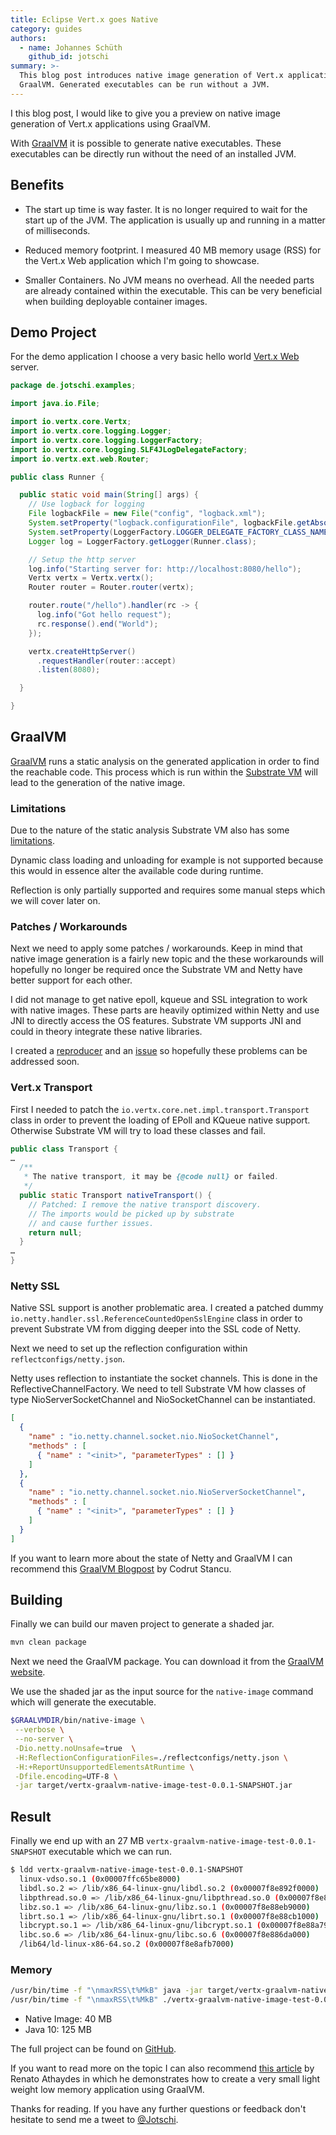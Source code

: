 ```yaml
---
title: Eclipse Vert.x goes Native
category: guides
authors:
  - name: Johannes Schüth
    github_id: jotschi
summary: >-
  This blog post introduces native image generation of Vert.x applications with
  GraalVM. Generated executables can be run without a JVM.
---
```



I this blog post, I would like to give you a preview on native image generation of Vert.x applications using GraalVM.

With [GraalVM](https://www.graalvm.org/) it is possible to generate native executables.
These executables can be directly run without the need of an installed JVM.


## Benefits
* The start up time is way faster. It is no longer required to wait for the start up of the JVM. The application is usually up and running in a matter of milliseconds.

* Reduced memory footprint. I measured 40 MB memory usage (RSS) for the Vert.x Web application which I'm going to showcase.

* Smaller Containers. No JVM means no overhead. All the needed parts are already contained within the executable. This can be very beneficial when building deployable container images.

## Demo Project

For the demo application I choose a very basic hello world [Vert.x Web](https://vertx.io/docs/vertx-web/java/) server.

```java
package de.jotschi.examples;

import java.io.File;

import io.vertx.core.Vertx;
import io.vertx.core.logging.Logger;
import io.vertx.core.logging.LoggerFactory;
import io.vertx.core.logging.SLF4JLogDelegateFactory;
import io.vertx.ext.web.Router;

public class Runner {

  public static void main(String[] args) {
    // Use logback for logging
    File logbackFile = new File("config", "logback.xml");
    System.setProperty("logback.configurationFile", logbackFile.getAbsolutePath());
    System.setProperty(LoggerFactory.LOGGER_DELEGATE_FACTORY_CLASS_NAME, SLF4JLogDelegateFactory.class.getName());
    Logger log = LoggerFactory.getLogger(Runner.class);

    // Setup the http server
    log.info("Starting server for: http://localhost:8080/hello");
    Vertx vertx = Vertx.vertx();
    Router router = Router.router(vertx);

    router.route("/hello").handler(rc -> {
      log.info("Got hello request");
      rc.response().end("World");
    });

    vertx.createHttpServer()
      .requestHandler(router::accept)
      .listen(8080);

  }

}
```

## GraalVM

[GraalVM](https://www.graalvm.org/) runs a static analysis on the generated application in order to find the reachable code.
This process which is run within the [Substrate VM](https://github.com/oracle/graal/tree/master/substratevm) will lead to the generation of the native image.

### Limitations

Due to the nature of the static analysis Substrate VM also has some [limitations](https://github.com/oracle/graal/blob/master/substratevm/LIMITATIONS.md).

Dynamic class loading and unloading for example is not supported because this would in essence alter the available code during runtime. 

Reflection is only partially supported and requires some manual steps which we will cover later on.

### Patches / Workarounds

<Alert info title="Work in progress">

Next we need to apply some patches / workarounds. Keep in mind that native image generation is a fairly new topic and the these workarounds will hopefully no longer be required once the Substrate VM and Netty have better support for each other.

</Alert>

I did not manage to get native epoll, kqueue and SSL integration to work with native images.
These parts are heavily optimized within Netty and use JNI to directly access the OS features.
Substrate VM supports JNI and could in theory integrate these native libraries. 

I created a [reproducer](https://github.com/Jotschi/vertx-graalvm-native-image-test/tree/netty-native-epoll)
 and an [issue](https://github.com/oracle/graal/issues/442) so hopefully these problems can be addressed soon.

### Vert.x Transport

First I needed to patch the `io.vertx.core.net.impl.transport.Transport` class in order to prevent the loading of EPoll and KQueue native support. Otherwise Substrate VM will try to load these classes and fail.

```java
public class Transport {
…
  /**
   * The native transport, it may be {@code null} or failed.
   */
  public static Transport nativeTransport() {
    // Patched: I remove the native transport discovery. 
    // The imports would be picked up by substrate 
    // and cause further issues. 
    return null;
  }
…
}
```

### Netty SSL

Native SSL support is another problematic area. I created a patched dummy `io.netty.handler.ssl.ReferenceCountedOpenSslEngine` class in order to prevent Substrate VM from digging deeper into the SSL code of Netty.

Next we need to set up the reflection configuration within `reflectconfigs/netty.json`.

Netty uses reflection to instantiate the socket channels. This is done in the ReflectiveChannelFactory. We need to tell Substrate VM how classes of type NioServerSocketChannel  and NioSocketChannel can be instantiated. 

```json
[
  {
    "name" : "io.netty.channel.socket.nio.NioSocketChannel",
    "methods" : [
      { "name" : "<init>", "parameterTypes" : [] }
    ]
  },
  {
    "name" : "io.netty.channel.socket.nio.NioServerSocketChannel",
    "methods" : [
      { "name" : "<init>", "parameterTypes" : [] }
    ]
  }
]
```

If you want to learn more about the state of Netty and GraalVM I can recommend this [GraalVM Blogpost](https://medium.com/graalvm/instant-netty-startup-using-graalvm-native-image-generation-ed6f14ff7692) by Codrut Stancu.

## Building

Finally we can build our maven project to generate a shaded jar.

```bash
mvn clean package
```

Next we need the GraalVM package. You can download it from the [GraalVM website](https://www.graalvm.org/).

We use the shaded jar as the input source for the `native-image` command which will generate the executable.

```bash
$GRAALVMDIR/bin/native-image \
 --verbose \
 --no-server \
 -Dio.netty.noUnsafe=true  \
 -H:ReflectionConfigurationFiles=./reflectconfigs/netty.json \
 -H:+ReportUnsupportedElementsAtRuntime \
 -Dfile.encoding=UTF-8 \
 -jar target/vertx-graalvm-native-image-test-0.0.1-SNAPSHOT.jar
``` 

## Result

Finally we end up with an 27 MB `vertx-graalvm-native-image-test-0.0.1-SNAPSHOT` executable which we can run.

```bash
$ ldd vertx-graalvm-native-image-test-0.0.1-SNAPSHOT 
  linux-vdso.so.1 (0x00007ffc65be8000)
  libdl.so.2 => /lib/x86_64-linux-gnu/libdl.so.2 (0x00007f8e892f0000)
  libpthread.so.0 => /lib/x86_64-linux-gnu/libpthread.so.0 (0x00007f8e890d3000)
  libz.so.1 => /lib/x86_64-linux-gnu/libz.so.1 (0x00007f8e88eb9000)
  librt.so.1 => /lib/x86_64-linux-gnu/librt.so.1 (0x00007f8e88cb1000)
  libcrypt.so.1 => /lib/x86_64-linux-gnu/libcrypt.so.1 (0x00007f8e88a79000)
  libc.so.6 => /lib/x86_64-linux-gnu/libc.so.6 (0x00007f8e886da000)
  /lib64/ld-linux-x86-64.so.2 (0x00007f8e8afb7000)
```

### Memory

```bash
/usr/bin/time -f "\nmaxRSS\t%MkB" java -jar target/vertx-graalvm-native-image-test-0.0.1-SNAPSHOT.jar 
/usr/bin/time -f "\nmaxRSS\t%MkB" ./vertx-graalvm-native-image-test-0.0.1-SNAPSHOT 
```

* Native Image: 40 MB
* Java 10: 125 MB

The full project can be found on [GitHub](https://github.com/Jotschi/vertx-graalvm-native-image-test).

If you want to read more on the topic I can also recommend [this article](
https://sites.google.com/a/athaydes.com/renato-athaydes/posts/a7mbnative-imagejavaappthatrunsin30msandusesonly4mbofram) by Renato Athaydes in which he demonstrates how to create a very small light weight low memory application using GraalVM.


Thanks for reading. If you have any further questions or feedback don't hesitate to send me a tweet to [@Jotschi](https://twitter.com/Jotschi/).
